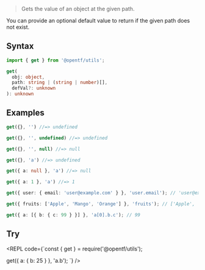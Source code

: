 
> Gets the value of an object at the given path.

<Callout type="info">
You can provide an optional default value to return if the given path does not exist.
</Callout>

## Syntax

```ts
import { get } from '@opentf/utils';

get(
  obj: object,
  path: string | (string | number)[],
  defVal?: unknown
): unknown
```

## Examples

```ts
get({}, '') //=> undefined

get({}, '', undefined) //=> undefined

get({}, '', null) //=> null

get({}, 'a') //=> undefined

get({ a: null }, 'a') //=> null

get({ a: 1 }, 'a') //=> 1

get({ user: { email: 'user@example.com' } }, 'user.email'); // 'user@example.com'

get({ fruits: ['Apple', 'Mango', 'Orange'] }, 'fruits'); // ['Apple', 'Mango', 'Orange']

get({ a: [{ b: { c: 99 } }] }, 'a[0].b.c'); // 99
```
## Try

<REPL code={`const { get } = require('@opentf/utils');

get({ a: { b: 25 } }, 'a.b');
`} />